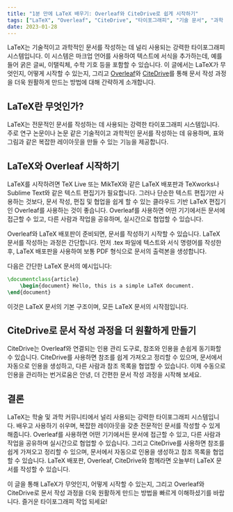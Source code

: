 ```yaml
---
title: "1분 만에 LaTeX 배우기: Overleaf와 CiteDrive로 쉽게 시작하기"
tags: ["LaTeX", "Overleaf", "CiteDrive", "타이포그래피", "기술 문서", "과학 문서", "연구 논문", "논문", "마크업 언어", "서식", "텍스트 편집기", "협업", "인용 관리"]
date: 2023-01-28
---
```


LaTeX는 기술적이고 과학적인 문서를 작성하는 데 널리 사용되는 강력한 타이포그래피 시스템입니다. 이 시스템은 마크업 언어를 사용하여 텍스트에 서식을 추가하는데, 예를 들어 굵은 글씨, 이탤릭체, 수학 기호 등을 포함할 수 있습니다. 이 글에서는 LaTeX가 무엇인지, 어떻게 시작할 수 있는지, 그리고 [Overleaf](https://www.overleaf.com/)와 [CiteDrive](https://www.citedrive.com/)를 통해 문서 작성 과정을 더욱 원활하게 만드는 방법에 대해 간략하게 소개합니다.


<CiteDrive />

## LaTeX란 무엇인가?

LaTeX는 전문적인 문서를 작성하는 데 사용되는 강력한 타이포그래피 시스템입니다. 주로 연구 논문이나 논문 같은 기술적이고 과학적인 문서를 작성하는 데 유용하며, 표와 그림과 같은 복잡한 레이아웃을 만들 수 있는 기능을 제공합니다.

## LaTeX와 Overleaf 시작하기

LaTeX를 시작하려면 TeX Live 또는 MikTeX와 같은 LaTeX 배포판과 TeXworks나 Sublime Text와 같은 텍스트 편집기가 필요합니다. 그러나 단순한 텍스트 편집기만 사용하는 것보다, 문서 작성, 편집 및 협업을 쉽게 할 수 있는 클라우드 기반 LaTeX 편집기인 Overleaf를 사용하는 것이 좋습니다. Overleaf를 사용하면 어떤 기기에서든 문서에 접근할 수 있고, 다른 사람과 작업을 공유하며, 실시간으로 협업할 수 있습니다.

Overleaf와 LaTeX 배포판이 준비되면, 문서를 작성하기 시작할 수 있습니다. LaTeX 문서를 작성하는 과정은 간단합니다. 먼저 .tex 파일에 텍스트와 서식 명령어를 작성한 후, LaTeX 배포판을 사용하여 보통 PDF 형식으로 문서의 출력본을 생성합니다.

다음은 간단한 LaTeX 문서의 예시입니다:

```tex
\documentclass{article} 
	\begin{document} Hello, this is a simple LaTeX document.
\end{document}
```

이것은 LaTeX 문서의 기본 구조이며, 모든 LaTeX 문서의 시작점입니다.

## CiteDrive로 문서 작성 과정을 더 원활하게 만들기

CiteDrive는 Overleaf와 연결되는 인용 관리 도구로, 참조와 인용을 손쉽게 동기화할 수 있습니다. CiteDrive를 사용하면 참조를 쉽게 가져오고 정리할 수 있으며, 문서에서 자동으로 인용을 생성하고, 다른 사람과 참조 목록을 협업할 수 있습니다. 이제 수동으로 인용을 관리하는 번거로움은 안녕, 더 간편한 문서 작성 과정을 시작해 보세요.

## 결론

LaTeX는 학술 및 과학 커뮤니티에서 널리 사용되는 강력한 타이포그래피 시스템입니다. 배우고 사용하기 쉬우며, 복잡한 레이아웃을 갖춘 전문적인 문서를 작성할 수 있게 해줍니다. Overleaf를 사용하면 어떤 기기에서든 문서에 접근할 수 있고, 다른 사람과 작업을 공유하며 실시간으로 협업할 수 있습니다. 그리고 CiteDrive를 사용하면 참조를 쉽게 가져오고 정리할 수 있으며, 문서에서 자동으로 인용을 생성하고 참조 목록을 협업할 수 있습니다. LaTeX 배포판, Overleaf, CiteDrive와 함께라면 오늘부터 LaTeX 문서를 작성할 수 있습니다.

이 글을 통해 LaTeX가 무엇인지, 어떻게 시작할 수 있는지, 그리고 Overleaf와 CiteDrive로 문서 작성 과정을 더욱 원활하게 만드는 방법을 빠르게 이해하셨기를 바랍니다. 즐거운 타이포그래피 작업 되세요!
